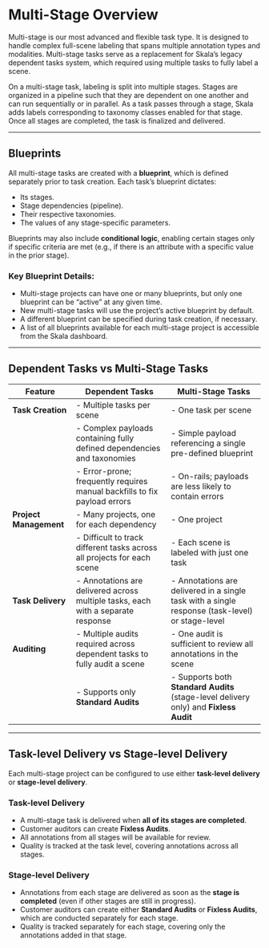 # Multi-Stage Overview

Multi-stage is our most advanced and flexible task type. It is designed to handle complex full-scene labeling that spans multiple annotation types and modalities. Multi-stage tasks serve as a replacement for Skala’s legacy dependent tasks system, which required using multiple tasks to fully label a scene.

On a multi-stage task, labeling is split into multiple stages. Stages are organized in a pipeline such that they are dependent on one another and can run sequentially or in parallel. As a task passes through a stage, Skala adds labels corresponding to taxonomy classes enabled for that stage. Once all stages are completed, the task is finalized and delivered.

---

## Blueprints

All multi-stage tasks are created with a **blueprint**, which is defined separately prior to task creation. Each task’s blueprint dictates:

- Its stages.
- Stage dependencies (pipeline).
- Their respective taxonomies.
- The values of any stage-specific parameters.

Blueprints may also include **conditional logic**, enabling certain stages only if specific criteria are met (e.g., if there is an attribute with a specific value in the prior stage).

### Key Blueprint Details:

- Multi-stage projects can have one or many blueprints, but only one blueprint can be “active” at any given time.
- New multi-stage tasks will use the project’s active blueprint by default.
- A different blueprint can be specified during task creation, if necessary.
- A list of all blueprints available for each multi-stage project is accessible from the Skala dashboard.

---

## Dependent Tasks vs Multi-Stage Tasks

| Feature                | **Dependent Tasks**                                                              | **Multi-Stage Tasks**                                                                           |
| ---------------------- | -------------------------------------------------------------------------------- | ----------------------------------------------------------------------------------------------- |
| **Task Creation**      | - Multiple tasks per scene                                                       | - One task per scene                                                                            |
|                        | - Complex payloads containing fully defined dependencies and taxonomies          | - Simple payload referencing a single pre-defined blueprint                                     |
|                        | - Error-prone; frequently requires manual backfills to fix payload errors        | - On-rails; payloads are less likely to contain errors                                          |
| **Project Management** | - Many projects, one for each dependency                                         | - One project                                                                                   |
|                        | - Difficult to track different tasks across all projects for each scene          | - Each scene is labeled with just one task                                                      |
| **Task Delivery**      | - Annotations are delivered across multiple tasks, each with a separate response | - Annotations are delivered in a single task with a single response (task-level) or stage-level |
| **Auditing**           | - Multiple audits required across dependent tasks to fully audit a scene         | - One audit is sufficient to review all annotations in the scene                                |
|                        | - Supports only **Standard Audits**                                              | - Supports both **Standard Audits** (stage-level delivery only) and **Fixless Audit**           |

---

## Task-level Delivery vs Stage-level Delivery

Each multi-stage project can be configured to use either **task-level delivery** or **stage-level delivery**.

### **Task-level Delivery**

- A multi-stage task is delivered when **all of its stages are completed**.
- Customer auditors can create **Fixless Audits**.
- All annotations from all stages will be available for review.
- Quality is tracked at the task level, covering annotations across all stages.

### **Stage-level Delivery**

- Annotations from each stage are delivered as soon as the **stage is completed** (even if other stages are still in progress).
- Customer auditors can create either **Standard Audits** or **Fixless Audits**, which are conducted separately for each stage.
- Quality is tracked separately for each stage, covering only the annotations added in that stage.

